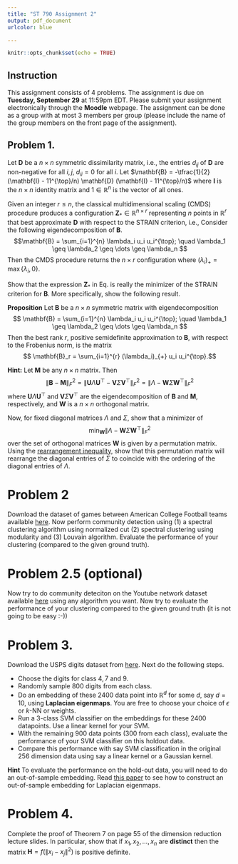 ```yaml
---
title: "ST 790 Assignment 2"
output: pdf_document
urlcolor: blue

---
```



```r
knitr::opts_chunk$set(echo = TRUE)
```

## Instruction
This assignment consists of $4$ problems. The assignment is due on 
**Tuesday, September 29** at 11:59pm EDT. Please submit your assignment electronically through the **Moodle** webpage.
The assignment can be done as a group with at most 3 members per group (please include the name of the group members on the front page of the assignment).

## Problem 1.

Let $\mathbf{D}$ be a $n \times n$ symmetric dissimilarity matrix, i.e., the
entries $d_{ij}$ of $\mathbf{D}$ are non-negative for all $i,j$,
$d_{ii} = 0$ for all $i$. Let $\mathbf{B} = -\tfrac{1}{2}(\mathbf{I} -
11^{\top}/n) \mathbf{D} (\mathbf{I} - 11^{\top}/n)$ where $\mathbf{I}$ is the $n \times n$ identity
matrix and $1 \in \mathbb{R}^{n}$ is the vector of all ones.

Given an integer $r \leq n$, 
the classical multidimensional scaling (CMDS) procedure produces a
configuration $\mathbf{Z}_* \in \mathbb{R}^{n \times r}$ representing
$n$ points in $\mathbb{R}^{r}$ that best approximate $\mathbf{D}$ with
respect to the STRAIN criterion, i.e.,
\begin{equation}
\label{eq:STRAIN}
 \mathbf{Z}_* = \arg\min_{\mathbf{Z} \in \mathbb{R}^{n \times r}}
\|\mathbf{B} - \mathbf{Z} \mathbf{Z}^{\top}\|_{F}.
\end{equation}
Consider the following eigendecomposition of $\mathbf{B}$. 
$$\mathbf{B} = \sum_{i=1}^{n} \lambda_i u_i u_i^{\top};
\quad \lambda_1 \geq \lambda_2 \geq \dots \geq \lambda_n $$
Then the CMDS procedure returns the $n \times r$ configuration
\begin{equation}
  \label{eq:cmds}
\mathbf{Z}_* = \Bigl[(\lambda_1)_{+}^{1/2} u_1,
(\lambda_2)_{+}^{1/2} u_2, \dots, (\lambda_r)_{+}^{1/2} u_r
\Bigr]
\end{equation}
where $(\lambda_i)_{+} = \max\{\lambda_i, 0\}$. 

Show that the expression $\mathbf{Z}_*$ in Eq.\eqref{eq:cmds} is
really the minimizer of the STRAIN criterion for $\mathbf{B}$. More
specifically, show the following result.

**Proposition**
  Let $\mathbf{B}$ be a $n \times n$ symmetric matrix with
  eigendecomposition
$$ \mathbf{B} = \sum_{i=1}^{n} \lambda_i u_i u_i^{\top};
\quad \lambda_1 \geq \lambda_2 \geq \dots \geq \lambda_n $$
Then the best rank $r$, positive semidefinite approximation to
$\mathbf{B}$, with respect to the Frobenius norm, is the matrix
$$ \mathbf{B}_r = \sum_{i=1}^{r} (\lambda_i)_{+} u_i u_i^{\top}.$$

**Hint:** Let $\mathbf{M}$ be any $n \times n$ matrix. Then
$$ \|\mathbf{B} - \mathbf{M}\|_{F}^2 = \|\mathbf{U} \Lambda
\mathbf{U}^{\top} - \mathbf{V} \Sigma \mathbf{V}^{\top}\|_{F}^2 = 
\|\Lambda - \mathbf{W} \Sigma \mathbf{W}^{\top}\|_{F}^2$$
where $\mathbf{U} \Lambda
\mathbf{U}^{\top}$ and $\mathbf{V} \Sigma \mathbf{V}^{\top}$ are
the eigendecomposition of $\mathbf{B}$ and $\mathbf{M}$, respectively,
and $\mathbf{W}$ is a $n \times n$ orthogonal matrix. 

Now, for fixed diagonal matrices $\Lambda$ and $\Sigma$, show that a minimizer of
$$\min_{\mathbf{W}} \|\Lambda - \mathbf{W} \Sigma
\mathbf{W}^{\top}\|_{F}^2$$
over the set of orthogonal matrices $\mathbf{W}$ is given by a
permutation matrix. Using the [rearrangement inequality](https://en.wikipedia.org/wiki/Rearrangement_inequality), 
show that this permutation matrix will rearrange the diagonal entries of
$\Sigma$ to coincide with the ordering of the diagonal entries of
$\Lambda$. 

# Problem 2

Download the dataset of games between American College Football teams available [here](http://www-personal.umich.edu/~mejn/netdata/). Now perform community detection using (1) a spectral clustering algorithm using normalized cut (2) spectral clustering using modularity and (3) Louvain algorithm. Evaluate the performance of your clustering (compared to the given ground truth).

# Problem 2.5 (optional)
Now try to do community deteciton on the Youtube network dataset available [here](http://snap.stanford.edu/data/com-Youtube.html) using any algorithm you want. Now try to evaluate the performance of your clustering compared to the given ground truth (it is not going to be easy :-))

# Problem 3. 

Download the USPS digits dataset from [here](https://cs.nyu.edu/~roweis/data.html). Next do the following steps.

+ Choose the digits for class $4, 7$ and $9$. 
+ Randomly sample $800$ digits from each class. 
+ Do an embedding of these $2400$ data point into $\mathbb{R}^{d}$ for some $d$, say $d = 10$, using **Laplacian eigenmaps**. You are free to choose your choice of $\epsilon$ or $k$-NN or weights.
+ Run a $3$-class SVM classifier on the embeddings for these $2400$ datapoints. Use a linear kernel for your SVM.
+ With the remaining $900$ data points ($300$ from each class), evaluate the performance of your SVM classifier on this holdout data.
+ Compare this performance with say SVM classification in the original $256$ dimension data using say a linear kernel or a Gaussian kernel.

**Hint** To evaluate the performance on the hold-out data, you will need to do an out-of-sample embedding. Read [this paper](https://papers.nips.cc/paper/2461-out-of-sample-extensions-for-lle-isomap-mds-eigenmaps-and-spectral-clustering.pdf) to see how to construct an out-of-sample embedding for Laplacian eigenmaps.

# Problem 4. 
Complete the proof of Theorem 7 on page $55$ of the dimension reduction lecture slides. In particular, show that if $x_1, x_2, \dots, x_n$ are **distinct** then the matrix $\mathbf{H} = f(\|x_i - x_j\|^2)$ is positive definite.